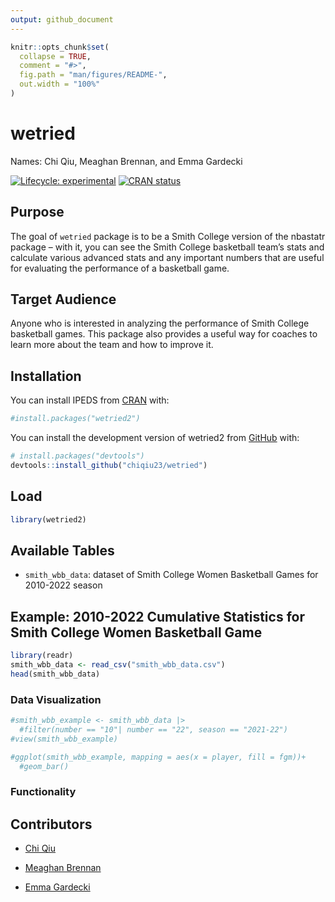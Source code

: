 ```yaml
---
output: github_document
---
```


<!-- README.md is generated from README.Rmd. Please edit that file -->

```r
knitr::opts_chunk$set(
  collapse = TRUE,
  comment = "#>",
  fig.path = "man/figures/README-",
  out.width = "100%"
)
```

# wetried

Names: Chi Qiu, Meaghan Brennan, and Emma Gardecki
 
<!-- badges: start -->

[![Lifecycle: experimental](https://img.shields.io/badge/lifecycle-experimental-orange.svg)](https://lifecycle.r-lib.org/articles/stages.html#experimental) [![CRAN status](https://www.r-pkg.org/badges/version/wetried2)](https://CRAN.R-project.org/package=wetried2)

<!-- badges: end -->

## Purpose

The goal of `wetried` package is to be a Smith College version of the nbastatr package -- with it, you can see the Smith College basketball team's stats and calculate various advanced stats and any important numbers that are useful for evaluating the performance of a basketball game.

## Target Audience

Anyone who is interested in analyzing the performance of Smith College basketball games. This package also provides a useful way for coaches to learn more about the team and how to improve it.

## Installation

You can install IPEDS from [CRAN](https://cran.r-project.org/) with: 

```r
#install.packages("wetried2")
```

You can install the development version of wetried2 from [GitHub](https://github.com/) with:

```r
# install.packages("devtools")
devtools::install_github("chiqiu23/wetried")
```

## Load

```r
library(wetried2) 
```

## Available Tables

-   `smith_wbb_data`: dataset of Smith College Women Basketball Games for 2010-2022 season

## Example: 2010-2022 Cumulative Statistics for Smith College Women Basketball Game 

```r
library(readr)
smith_wbb_data <- read_csv("smith_wbb_data.csv")
head(smith_wbb_data)
```

### Data Visualization 

```r
#smith_wbb_example <- smith_wbb_data |> 
  #filter(number == "10"| number == "22", season == "2021-22")
#view(smith_wbb_example) 

#ggplot(smith_wbb_example, mapping = aes(x = player, fill = fgm))+
  #geom_bar()
```

### Functionality

## Contributors

-   [Chi Qiu](https://github.com/chiqiu23)

-   [Meaghan Brennan](https://github.com/teenyss)

-   [Emma Gardecki](https://github.com/emmagardecki)
